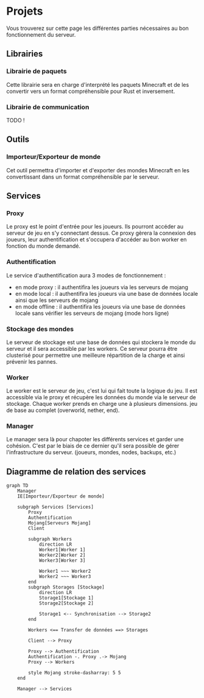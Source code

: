 # Projets

Vous trouverez sur cette page les différentes parties nécessaires au bon fonctionnement du serveur.

## Librairies

### Librairie de paquets

Cette librairie sera en charge d'interprété les paquets Minecraft et de les convertir vers un format compréhensible pour Rust et inversement.

### Librairie de communication


<Callout type="warning">
TODO !
</Callout>


## Outils

### Importeur/Exporteur de monde

Cet outil permettra d'importer et d'exporter des mondes Minecraft en les convertissant dans un format compréhensible par le serveur.


## Services

### Proxy

Le proxy est le point d'entrée pour les joueurs. Ils pourront accéder au serveur de jeu en s'y connectant dessus.
Ce proxy gèrera la connexion des joueurs, leur authentification et s'occupera d'accéder au bon worker en fonction du monde demandé.

### Authentification

Le service d'authentification aura 3 modes de fonctionnement :
- en mode proxy : il authentifira les joueurs via les serveurs de mojang
- en mode local : il authentifira les joueurs via une base de données locale ainsi que les serveurs de mojang
- en mode offline : il authentifira les joueurs via une base de données locale sans vérifier les serveurs de mojang (mode hors ligne)

### Stockage des mondes

Le serveur de stockage est une base de données qui stockera le monde du serveur et il sera accessible par les workers.
Ce serveur pourra être clusterisé pour permettre une meilleure répartition de la charge et ainsi prévenir les pannes.

### Worker

Le worker est le serveur de jeu, c'est lui qui fait toute la logique du jeu. Il est accessible via le proxy et récupère les données du monde via le serveur de stockage.
Chaque worker prends en charge une à plusieurs dimensions. 
jeu de base au complet (overworld, nether, end).

### Manager

Le manager sera là pour chapoter les différents services et garder une cohésion. C'est par le biais de ce dernier qu'il sera possible de gérer l'infrastructure du serveur.
(joueurs, mondes, nodes, backups, etc.)

## Diagramme de relation des services

```mermaid
graph TD
    Manager
    IE[Importeur/Exporteur de monde]

    subgraph Services [Services]
        Proxy
        Authentification
        Mojang[Serveurs Mojang]
        Client

        subgraph Workers
            direction LR
            Worker1[Worker 1]
            Worker2[Worker 2]
            Worker3[Worker 3]

            Worker1 ~~~ Worker2
            Worker2 ~~~ Worker3
        end
        subgraph Storages [Stockage]
            direction LR
            Storage1[Stockage 1]
            Storage2[Stockage 2]
            
            Storage1 <-- Synchronisation --> Storage2
        end
        
        Workers <== Transfer de données ==> Storages

        Client --> Proxy

        Proxy --> Authentification
        Authentification -. Proxy .-> Mojang
        Proxy --> Workers

        style Mojang stroke-dasharray: 5 5
    end

    Manager --> Services

```